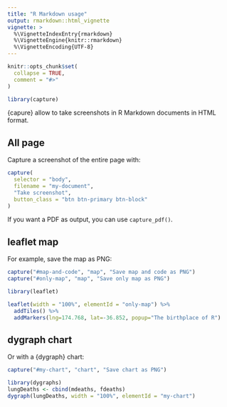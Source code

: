 ```yaml
---
title: "R Markdown usage"
output: rmarkdown::html_vignette
vignette: >
  %\VignetteIndexEntry{rmarkdown}
  %\VignetteEngine{knitr::rmarkdown}
  %\VignetteEncoding{UTF-8}
---
```



```r
knitr::opts_chunk$set(
  collapse = TRUE,
  comment = "#>"
)
```

```r
library(capture)
```

{capure} allow to take screenshots in R Markdown documents in HTML format.



## All page

Capture a screenshot of the entire page with:

```r
capture(
  selector = "body", 
  filename = "my-document", 
  "Take screenshot", 
  button_class = "btn btn-primary btn-block"
)
```

If you want a PDF as output, you can use `capture_pdf()`.



## leaflet map

For example, save the map as PNG:

```r
capture("#map-and-code", "map", "Save map and code as PNG")
capture("#only-map", "map", "Save only map as PNG")
```

::: {#map-and-code}
```r
library(leaflet)

leaflet(width = "100%", elementId = "only-map") %>%
  addTiles() %>%
  addMarkers(lng=174.768, lat=-36.852, popup="The birthplace of R")
```
:::


## dygraph chart

Or with a {dygraph} chart:

```r
capture("#my-chart", "chart", "Save chart as PNG")
```

```r
library(dygraphs)
lungDeaths <- cbind(mdeaths, fdeaths)
dygraph(lungDeaths, width = "100%", elementId = "my-chart")
```




